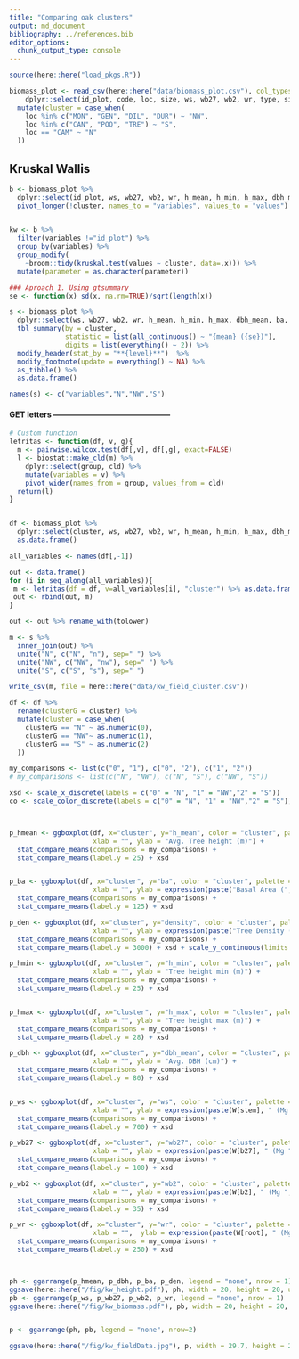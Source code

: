 ```yaml
---
title: "Comparing oak clusters"
output: md_document
bibliography: ../references.bib
editor_options: 
  chunk_output_type: console
---
```


```r
source(here::here("load_pkgs.R"))
```

```r
biomass_plot <- read_csv(here::here("data/biomass_plot.csv"), col_types = cols()) %>% 
    dplyr::select(id_plot, code, loc, size, ws, wb27, wb2, wr, type, size_m, h_mean, h_min, h_max, dbh_mean, ba, density) %>% 
  mutate(cluster = case_when(
    loc %in% c("MON", "GEN", "DIL", "DUR") ~ "NW",
    loc %in% c("CAN", "POQ", "TRE") ~ "S",
    loc == "CAM" ~ "N"
  ))
```


## Kruskal Wallis 


```r
b <- biomass_plot %>% 
  dplyr::select(id_plot, ws, wb27, wb2, wr, h_mean, h_min, h_max, dbh_mean, ba, density, cluster) %>% 
  pivot_longer(!cluster, names_to = "variables", values_to = "values") 
    

kw <- b %>% 
  filter(variables !="id_plot") %>% 
  group_by(variables) %>% 
  group_modify(
    ~broom::tidy(kruskal.test(values ~ cluster, data=.x))) %>% 
  mutate(parameter = as.character(parameter))
```




```r
### Aproach 1. Using gtsummary 
se <- function(x) sd(x, na.rm=TRUE)/sqrt(length(x))

s <- biomass_plot %>% 
  dplyr::select(ws, wb27, wb2, wr, h_mean, h_min, h_max, dbh_mean, ba, density, cluster) %>% 
  tbl_summary(by = cluster,
              statistic = list(all_continuous() ~ "{mean} ({se})"), 
              digits = list(everything() ~ 2)) %>% 
  modify_header(stat_by = "**{level}**")  %>% 
  modify_footnote(update = everything() ~ NA) %>% 
  as_tibble() %>% 
  as.data.frame()

names(s) <- c("variables","N","NW","S")
```


#### GET letters ---------------------------------------------
```r

# Custom function
letritas <- function(df, v, g){
  m <- pairwise.wilcox.test(df[,v], df[,g], exact=FALSE)
  l <- biostat::make_cld(m) %>% 
    dplyr::select(group, cld) %>% 
    mutate(variables = v) %>% 
    pivot_wider(names_from = group, values_from = cld)
  return(l)
}


df <- biomass_plot %>% 
  dplyr::select(cluster, ws, wb27, wb2, wr, h_mean, h_min, h_max, dbh_mean, ba, density) %>% 
  as.data.frame()

all_variables <- names(df[,-1])

out <- data.frame()
for (i in seq_along(all_variables)){
 m <- letritas(df = df, v=all_variables[i], "cluster") %>% as.data.frame()
 out <- rbind(out, m)
}

out <- out %>% rename_with(tolower)
```


```r
m <- s %>% 
  inner_join(out) %>% 
  unite("N", c("N", "n"), sep=" ") %>% 
  unite("NW", c("NW", "nw"), sep=" ") %>% 
  unite("S", c("S", "s"), sep=" ")

write_csv(m, file = here::here("data/kw_field_cluster.csv"))
```

```r
df <- df %>% 
  rename(clusterG = cluster) %>% 
  mutate(cluster = case_when(
    clusterG == "N" ~ as.numeric(0),
    clusterG == "NW"~ as.numeric(1),
    clusterG == "S" ~ as.numeric(2)
  ))

my_comparisons <- list(c("0", "1"), c("0", "2"), c("1", "2"))
# my_comparisons <- list(c("N", "NW"), c("N", "S"), c("NW", "S"))

xsd <- scale_x_discrete(labels = c("0" = "N", "1" = "NW","2" = "S")) 
co <- scale_color_discrete(labels = c("0" = "N", "1" = "NW","2" = "S"))



p_hmean <- ggboxplot(df, x="cluster", y="h_mean", color = "cluster", palette = "jco",
                     xlab = "", ylab = "Avg. Tree height (m)") + 
  stat_compare_means(comparisons = my_comparisons) +
  stat_compare_means(label.y = 25) + xsd 


p_ba <- ggboxplot(df, x="cluster", y="ba", color = "cluster", palette = "jco",
                     xlab = "", ylab = expression(paste("Basal Area (", m^2, " ", ha^-1, ")"))) +
  stat_compare_means(comparisons = my_comparisons) +
  stat_compare_means(label.y = 125) + xsd 

p_den <- ggboxplot(df, x="cluster", y="density", color = "cluster", palette = "jco",
                     xlab = "", ylab = expression(paste("Tree Density (trees ",ha^-1, ")"))) +
  stat_compare_means(comparisons = my_comparisons) +
  stat_compare_means(label.y = 3000) + xsd + scale_y_continuous(limits = c(0,3000))

p_hmin <- ggboxplot(df, x="cluster", y="h_min", color = "cluster", palette = "jco",
                     xlab = "", ylab = "Tree height min (m)") + 
  stat_compare_means(comparisons = my_comparisons) +
  stat_compare_means(label.y = 25) + xsd 


p_hmax <- ggboxplot(df, x="cluster", y="h_max", color = "cluster", palette = "jco",
                     xlab = "", ylab = "Tree height max (m)") + 
  stat_compare_means(comparisons = my_comparisons) +
  stat_compare_means(label.y = 28) + xsd 

p_dbh <- ggboxplot(df, x="cluster", y="dbh_mean", color = "cluster", palette = "jco",
                     xlab = "", ylab = "Avg. DBH (cm)") + 
  stat_compare_means(comparisons = my_comparisons) +
  stat_compare_means(label.y = 80) + xsd 


p_ws <- ggboxplot(df, x="cluster", y="ws", color = "cluster", palette = "jco",
                     xlab = "", ylab = expression(paste(W[stem], " (Mg ", ha^-1, ")"))) + 
  stat_compare_means(comparisons = my_comparisons) + 
  stat_compare_means(label.y = 700) + xsd 

p_wb27 <- ggboxplot(df, x="cluster", y="wb27", color = "cluster", palette = "jco",
                     xlab = "", ylab = expression(paste(W[b27], " (Mg ", ha^-1, ")"))) + 
  stat_compare_means(comparisons = my_comparisons) + 
  stat_compare_means(label.y = 100) + xsd 

p_wb2 <- ggboxplot(df, x="cluster", y="wb2", color = "cluster", palette = "jco",
                     xlab = "", ylab = expression(paste(W[b2], " (Mg ", ha^-1, ")"))) +  
  stat_compare_means(comparisons = my_comparisons) + 
  stat_compare_means(label.y = 35) + xsd

p_wr <- ggboxplot(df, x="cluster", y="wr", color = "cluster", palette = "jco",
                     xlab = "",  ylab = expression(paste(W[root], " (Mg ", ha^-1, ")"))) + 
  stat_compare_means(comparisons = my_comparisons) + 
  stat_compare_means(label.y = 250) + xsd



ph <- ggarrange(p_hmean, p_dbh, p_ba, p_den, legend = "none", nrow = 1)
ggsave(here::here("/fig/kw_height.pdf"), ph, width = 20, height = 20, units = "cm")
pb <- ggarrange(p_ws, p_wb27, p_wb2, p_wr, legend = "none", nrow = 1) 
ggsave(here::here("/fig/kw_biomass.pdf"), pb, width = 20, height = 20, units = "cm")


p <- ggarrange(ph, pb, legend = "none", nrow=2) 

ggsave(here::here("/fig/kw_fieldData.jpg"), p, width = 29.7, height = 21, units = "cm")


```



